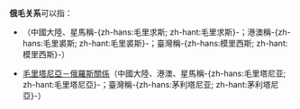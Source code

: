'''俄毛关系'''可以指：

* {{link-en|毛里裘斯－俄羅斯關係|Mauritius–Russia relations}}（中國大陸、星馬稱-{zh-hans:毛里求斯; zh-hant:毛里求斯}-；港澳稱-{zh-hans:毛里裘斯; zh-hant:毛里裘斯}-；臺灣稱-{zh-hans:模里西斯; zh-hant:模里西斯}-）
* [[毛里塔尼亞－俄羅斯關係|毛里塔尼亞－俄羅斯關係]]（中國大陸、港澳、星馬稱-{zh-hans:毛里塔尼亚; zh-hant:毛里塔尼亞}-；臺灣稱-{zh-hans:茅利塔尼亚; zh-hant:茅利塔尼亞}-）

{{disambig|cat=四字消歧义}}